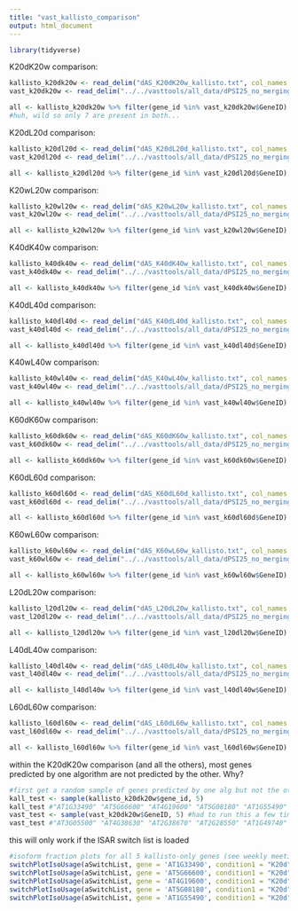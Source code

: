 ---
title: "vast_kallisto_comparison"
output: html_document
---

```{r}
library(tidyverse)
```

K20dK20w comparison:
```{r}
kallisto_k20dk20w <- read_delim("dAS_K20dK20w_kallisto.txt", col_names = T, delim = "\t")
vast_k20dk20w <- read_delim("../../vasttools/all_data/dPSI25_no_merging_all_reps/K20d-K20w_68events/K20d-K20w_compare_ouput_complete.tab", col_names = T, delim = "\t")

all <- kallisto_k20dk20w %>% filter(gene_id %in% vast_k20dk20w$GeneID)
#huh, wild so only 7 are present in both...
```

K20dL20d comparison: 
```{r}
kallisto_k20dl20d <- read_delim("dAS_K20dL20d_kallisto.txt", col_names = T, delim = "\t")
vast_k20dl20d <- read_delim("../../vasttools/all_data/dPSI25_no_merging_all_reps/K20d-L20d_327events/K20d-L20d_compare_ouput_complete.tab", col_names = T, delim = "\t")

all <- kallisto_k20dl20d %>% filter(gene_id %in% vast_k20dl20d$GeneID)
```

K20wL20w comparison:
```{r}
kallisto_k20wl20w <- read_delim("dAS_K20wL20w_kallisto.txt", col_names = T, delim = "\t")
vast_k20wl20w <- read_delim("../../vasttools/all_data/dPSI25_no_merging_all_reps/K20w-L20w_196events/K20w-L20w_compare_ouput_complete.tab", col_names = T, delim = "\t")

all <- kallisto_k20wl20w %>% filter(gene_id %in% vast_k20wl20w$GeneID)
```

K40dK40w comparison:
```{r}
kallisto_k40dk40w <- read_delim("dAS_K40dK40w_kallisto.txt", col_names = T, delim = "\t")
vast_k40dk40w <- read_delim("../../vasttools/all_data/dPSI25_no_merging_all_reps/K40d-K40w_23events/K40d-K40w_compare_ouput_complete.tab", col_names = T, delim = "\t")

all <- kallisto_k40dk40w %>% filter(gene_id %in% vast_k40dk40w$GeneID)
```

K40dL40d comparison: 
```{r}
kallisto_k40dl40d <- read_delim("dAS_K40dL40d_kallisto.txt", col_names = T, delim = "\t")
vast_k40dl40d <- read_delim("../../vasttools/all_data/dPSI25_no_merging_all_reps/K40d-L40d_168events/K40d-L40d_compare_ouput_complete.tab", col_names = T, delim = "\t")

all <- kallisto_k40dl40d %>% filter(gene_id %in% vast_k40dl40d$GeneID)
```

K40wL40w comparison:
```{r}
kallisto_k40wl40w <- read_delim("dAS_K40wL40w_kallisto.txt", col_names = T, delim = "\t")
vast_k40wl40w <- read_delim("../../vasttools/all_data/dPSI25_no_merging_all_reps/K40w-L40w_69events/K40w-L40w_compare_ouput_complete.tab", col_names = T, delim = "\t")

all <- kallisto_k40wl40w %>% filter(gene_id %in% vast_k40wl40w$GeneID)
```

K60dK60w comparison:
```{r}
kallisto_k60dk60w <- read_delim("dAS_K60dK60w_kallisto.txt", col_names = T, delim = "\t")
vast_k60dk60w <- read_delim("../../vasttools/all_data/dPSI25_no_merging_all_reps/K60d-K60w_6events/K60d-K60w_compare_ouput_complete.tab", col_names = T, delim = "\t")

all <- kallisto_k60dk60w %>% filter(gene_id %in% vast_k60dk60w$GeneID)
```

K60dL60d comparison: 
```{r}
kallisto_k60dl60d <- read_delim("dAS_K60dL60d_kallisto.txt", col_names = T, delim = "\t")
vast_k60dl60d <- read_delim("../../vasttools/all_data/dPSI25_no_merging_all_reps/K60d-L60d_94events/K60d-L60d_compare_ouput_complete.tab", col_names = T, delim = "\t")

all <- kallisto_k60dl60d %>% filter(gene_id %in% vast_k60dl60d$GeneID)
```

K60wL60w comparison:
```{r}
kallisto_k60wl60w <- read_delim("dAS_K60wL60w_kallisto.txt", col_names = T, delim = "\t")
vast_k60wl60w <- read_delim("../../vasttools/all_data/dPSI25_no_merging_all_reps/K60w-L60w_58events/K60w-L60w_compare_ouput_complete.tab", col_names = T, delim = "\t")

all <- kallisto_k60wl60w %>% filter(gene_id %in% vast_k60wl60w$GeneID)
```

L20dL20w comparison:
```{r}
kallisto_l20dl20w <- read_delim("dAS_L20dL20w_kallisto.txt", col_names = T, delim = "\t")
vast_l20dl20w <- read_delim("../../vasttools/all_data/dPSI25_no_merging_all_reps/L20d-L20w_706events/L20d-L20w_compare_ouput_complete.tab", col_names = T, delim = "\t")

all <- kallisto_l20dl20w %>% filter(gene_id %in% vast_l20dl20w$GeneID)
```

L40dL40w comparison:
```{r}
kallisto_l40dl40w <- read_delim("dAS_L40dL40w_kallisto.txt", col_names = T, delim = "\t")
vast_l40dl40w <- read_delim("../../vasttools/all_data/dPSI25_no_merging_all_reps/L40d-L40w_27events/L40d-L40w_compare_ouput_complete.tab", col_names = T, delim = "\t")

all <- kallisto_l40dl40w %>% filter(gene_id %in% vast_l40dl40w$GeneID)
```

L60dL60w comparison:
```{r}
kallisto_l60dl60w <- read_delim("dAS_L60dL60w_kallisto.txt", col_names = T, delim = "\t")
vast_l60dl60w <- read_delim("../../vasttools/all_data/dPSI25_no_merging_all_reps/L60d-L60w_5events/L60d-L60w_compare_ouput_complete.tab", col_names = T, delim = "\t")

all <- kallisto_l60dl60w %>% filter(gene_id %in% vast_l60dl60w$GeneID)
```

within the K20dK20w comparison (and all the others), most genes predicted by one algorithm are not predicted by the other. Why?
```{r}
#first get a random sample of genes predicted by one alg but not the other
kall_test <- sample(kallisto_k20dk20w$gene_id, 5)
kall_test #"AT1G33490" "AT5G66600" "AT4G19600" "AT5G08180" "AT1G55490"
vast_test <- sample(vast_k20dk20w$GeneID, 5) #had to run this a few times to get a list with no overlap in kallisto
vast_test #"AT3G05500" "AT4G38630" "AT2G38670" "AT2G28550" "AT1G49740"
```
this will only work if the ISAR switch list is loaded
```{r}
#isoform fraction plots for all 5 kallisto-only genes (see weekly meetings doc for rationale)
switchPlotIsoUsage(aSwitchList, gene = 'AT1G33490', condition1 = "K20d", condition2 = "K20w")
switchPlotIsoUsage(aSwitchList, gene = 'AT5G66600', condition1 = "K20d", condition2 = "K20w")
switchPlotIsoUsage(aSwitchList, gene = 'AT4G19600', condition1 = "K20d", condition2 = "K20w")
switchPlotIsoUsage(aSwitchList, gene = 'AT5G08180', condition1 = "K20d", condition2 = "K20w")
switchPlotIsoUsage(aSwitchList, gene = 'AT1G55490', condition1 = "K20d", condition2 = "K20w")
```


